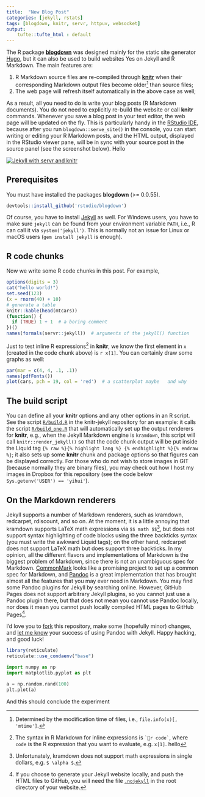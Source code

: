 ```yaml
---
title:  "New Blog Post"
categories: [jekyll, rstats]
tags: [blogdown, knitr, servr, httpuv, websocket]
output: 
    tufte::tufte_html : default
---
```


The R package [**blogdown**](https://github.com/rstudio/blogdown) was designed mainly for the static site generator [Hugo](https://gohugo.io), but it can also be used to build websites Yes on Jekyll and R Markdown. The main features are:

1. R Markdown source files are re-compiled through [**knitr**](https://yihui.name/knitr/) when their corresponding Markdown output files become older[^1] than source files;
1. The web page will refresh itself automatically in the above case as well;

[^1]: Determined by the modification time of files, i.e., `file.info(x)[, 'mtime']`.

As a result, all you need to do is write your blog posts (R Markdown documents). You do not need to explicitly re-build the website or call **knitr** commands. Whenever you save a blog post in your text editor, the web page will be updated on the fly. This is particularly handy in the [RStudio IDE](https://www.rstudio.com), because after you run `blogdown::serve_site()` in the console, you can start writing or editing your R Markdown posts, and the HTML output, displayed in the RStudio viewer pane, will be in sync with your source post in the source panel (see the screenshot below). Hello

[![Jekyll with servr and knitr](//i.imgur.com/gKVGhiP.png)](//i.imgur.com/gKVGhiP.png)

## Prerequisites

You must have installed the packages **blogdown** (>= 0.0.55).

```r
devtools::install_github('rstudio/blogdown')
```

Of course, you have to install [Jekyll](http://jekyllrb.com) as well. For Windows users, you have to make sure `jekyll` can be found from your environment variable `PATH`, i.e., R can call it via `system('jekyll')`. This is normally not an issue for Linux or macOS users (`gem install jekyll` is enough).

## R code chunks

Now we write some R code chunks in this post. For example,

```r
options(digits = 3)
cat("hello world!")
set.seed(123)
(x = rnorm(40) + 10)
# generate a table
knitr::kable(head(mtcars))
(function() {
  if (TRUE) 1 + 1  # a boring comment
})()
names(formals(servr::jekyll))  # arguments of the jekyll() function
```

Just to test inline R expressions[^2] in **knitr**, we know the first element in `x` (created in the code chunk above) is `r x[1]`. You can certainly draw some graphs as well:

[^2]: The syntax in R Markdown for inline expressions is `` `r code` ``, where `code` is the R expression that you want to evaluate, e.g. `x[1]`. hello

```r
par(mar = c(4, 4, .1, .1))
names(pdfFonts())
plot(cars, pch = 19, col = 'red')  # a scatterplot maybe   and why

```

## The build script

You can define all your **knitr** options and any other options in an R script. See the script [`R/build.R`](https://github.com/yihui/knitr-jekyll/blob/gh-pages/R/build.R) in the knitr-jekyll repository for an example: it calls the script [`R/build_one.R`](https://github.com/yihui/knitr-jekyll/blob/gh-pages/R/build_one.R) that will automatically set up the output renderers for **knitr**, e.g., when the Jekyll Markdown engine is `kramdown`, this script will call `knitr::render_jekyll()` so that the code chunk output will be put inside the Liquid tag `{% raw %}{% highlight lang %} {% endhighlight %}{% endraw %}`; it also sets up some **knitr** chunk and package options so that figures can be displayed correctly. For those who do not wish to store images in GIT (because normally they are binary files), you may check out how I host my images in Dropbox for this repository (see the code below `Sys.getenv('USER') == 'yihui'`).

## On the Markdown renderers

Jekyll supports a number of Markdown renderers, such as kramdown, redcarpet, rdiscount, and so on. At the moment, it is a little annoying that kramdown supports LaTeX math expressions via `$$ math $$`[^4], but does not support syntax highlighting of code blocks using the three backticks syntax (you must write the awkward Liquid tags); on the other hand, redcarpet does not support LaTeX math but does support three backticks. In my opinion, all the different flavors and implementations of Markdown is the biggest problem of Markdown, since there is not an unambiguous spec for Markdown. [CommonMark](http://commonmark.org) looks like a promising project to set up a common spec for Markdown, and [Pandoc](http://pandoc.org) is a great implementation that has brought almost all the features that you may ever need in Markdown. You may find some Pandoc plugins for Jekyll by searching online. However, GitHub Pages does not support arbitrary Jekyll plugins, so you cannot just use a Pandoc plugin there, but that does not mean you cannot use Pandoc locally, nor does it mean you cannot push locally compiled HTML pages to GitHub Pages[^5].

[^4]: Unfortunately, kramdown does not support math expressions in single dollars, e.g. `$ \alpha $`.

[^5]: If you choose to generate your Jekyll website locally, and push the HTML files to GitHub, you will need the file [`.nojekyll`](https://help.github.com/articles/using-jekyll-with-pages) in the root directory of your website.

I'd love you to [fork](https://github.com/yihui/knitr-jekyll) this repository, make some (hopefully minor) changes, and [let me know](https://github.com/yihui/knitr-jekyll/issues) your success of using Pandoc with Jekyll. Happy hacking, and good luck!
```r
library(reticulate)
reticulate::use_condaenv("base")
```

```python
import numpy as np
import matplotlib.pyplot as plt

a = np.random.rand(100)
plt.plot(a) 
```

And this should conclude the experiment
